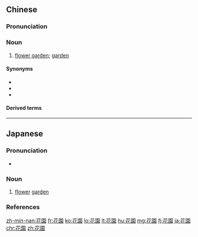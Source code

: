 {{also|花园}}
==Chinese==
{{zh-forms|s=花园}}

===Pronunciation===
{{zh-pron
|m=huāyuán,er=y
|c=faa1 jyun4-2
|h=pfs=fâ-yèn
|md=huă-huòng
|mn=xm,qz,tw:hoe-hn̂g/zz:hoa-hûiⁿ
|w=1ho hhyoe
|ma=Zh-huayuán.ogg
|cat=n
}}

===Noun===
{{zh-noun}}

# [[flower garden]]; [[garden]] {{zh-mw|m:個|m:座}}

====Synonyms====
* {{zh-l|花卉園}}
* {{zh-l|花圃}}
* {{zh-l|庭園}}

====Derived terms====
{{zh-der|屋頂花園|御花園|空中花園|逛花園}}

{{zh-cat|Elementary|Horticulture}}

----

==Japanese==
{{ja-kanjitab|はな|その|k2=ぞの|yomi=k|r=y}}

===Pronunciation===
* {{ja-pron|はなぞの|y=k|acc=0|acc_ref=NHK}}

===Noun===
{{ja-noun|はなぞの}}

# [[flower]] [[garden]]

===References===
<references/>

[[zh-min-nan:花園]]
[[fr:花園]]
[[ko:花園]]
[[lo:花園]]
[[lt:花園]]
[[hu:花園]]
[[mg:花園]]
[[fj:花園]]
[[ja:花園]]
[[chr:花園]]
[[zh:花園]]